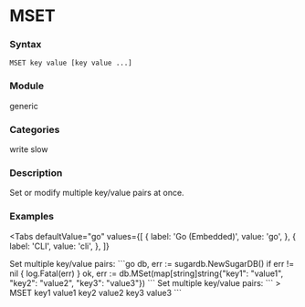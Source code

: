 
# MSET

### Syntax
```
MSET key value [key value ...]
```

### Module
<span className="acl-category">generic</span>

### Categories
<span className="acl-category">write</span>
<span className="acl-category">slow</span>

### Description
Set or modify multiple key/value pairs at once.

### Examples

<Tabs
  defaultValue="go"
  values={[
    { label: 'Go (Embedded)', value: 'go', },
    { label: 'CLI', value: 'cli', },
  ]}
>
  <TabItem value="go">
    Set multiple key/value pairs:
    ```go
    db, err := sugardb.NewSugarDB()
    if err != nil {
      log.Fatal(err)
    }
    ok, err := db.MSet(map[string]string{"key1": "value1", "key2": "value2", "key3": "value3"})
    ```
  </TabItem>
  <TabItem value="cli">
    Set multiple key/value pairs:
    ```
    > MSET key1 value1 key2 value2 key3 value3
    ```
  </TabItem>
</Tabs>
